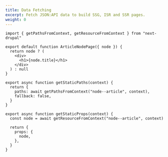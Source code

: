 ```yaml
---
title: Data Fetching
excerpt: Fetch JSON:API data to build SSG, ISR and SSR pages.
weight: 0
---
```


```tsx title=pages/[...slug].tsx
import { getPathsFromContext, getResourceFromContext } from "next-drupal"

export default function ArticleNodePage({ node }) {
  return node ? (
    <div>
      <h1>{node.title}</h1>
    </div>
  ) : null
}

export async function getStaticPaths(context) {
  return {
    paths: await getPathsFromContext("node--article", context),
    fallback: false,
  }
}

export async function getStaticProps(context) {
  const node = await getResourceFromContext("node--article", context)

  return {
    props: {
      node,
    },
  }
}
```
